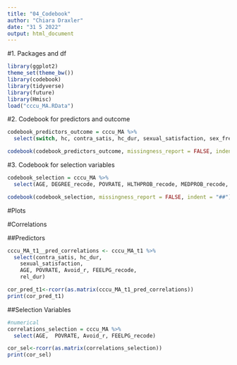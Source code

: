```yaml
---
title: "04_Codebook"
author: "Chiara Draxler"
date: "31 5 2022"
output: html_document
---
```

#1. Packages and df
```r
library(ggplot2)
theme_set(theme_bw())
library(codebook)
library(tidyverse)
library(future)
library(Hmisc)
load("cccu_MA.RData")
```


#2. Codebook for predictors and outcome

```r
codebook_predictors_outcome = cccu_MA %>%
  select(switch, hc, contra_satis, hc_dur, sexual_satisfaction, sex_freq)

codebook(codebook_predictors_outcome, missingness_report = FALSE, indent = "##")
```

#3. Codebook for selection variables
```r
codebook_selection = cccu_MA %>%
  select(AGE, DEGREE_recode, POVRATE, HLTHPROB_recode, MEDPROB_recode, GAPINS_recode, TYPEINS_recode, NKIDS_t1, pregnant_between_waves, had_baby_between_waves, Avoid_r, FEELPG_recode, rel_dur_factor)

codebook(codebook_selection, missingness_report = FALSE, indent = "##")
```

#Plots


#Correlations

##Predictors
```r
cccu_MA_t1__pred_correlations <- cccu_MA_t1 %>%
  select(contra_satis, hc_dur,
    sexual_satisfaction,
    AGE, POVRATE, Avoid_r, FEELPG_recode,
    rel_dur)

cor_pred_t1<-rcorr(as.matrix(cccu_MA_t1_pred_correlations))
print(cor_pred_t1)

```

##Selection Variables
```r
#numerical
correlations_selection = cccu_MA %>%
  select(AGE,  POVRATE, Avoid_r, FEELPG_recode)

cor_sel<-rcorr(as.matrix(correlations_selection))
print(cor_sel)

```

